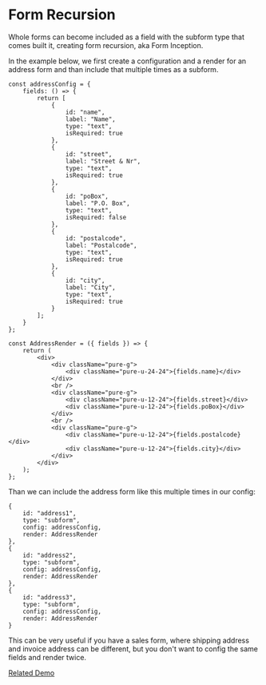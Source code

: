 # Form Recursion

Whole forms can become included as a field with the subform type that comes built it, creating form recursion, aka Form Inception.

In the example below, we first create a configuration and a render for an address form and than include that multiple times as a subform.

```
const addressConfig = {
    fields: () => {
        return [
            {
                id: "name",
                label: "Name",
                type: "text",
                isRequired: true
            },
            {
                id: "street",
                label: "Street & Nr",
                type: "text",
                isRequired: true
            },
            {
                id: "poBox",
                label: "P.O. Box",
                type: "text",
                isRequired: false
            },
            {
                id: "postalcode",
                label: "Postalcode",
                type: "text",
                isRequired: true
            },
            {
                id: "city",
                label: "City",
                type: "text",
                isRequired: true
            }
        ];
    }
};

const AddressRender = ({ fields }) => {
    return (
        <div>
            <div className="pure-g">
                <div className="pure-u-24-24">{fields.name}</div>
            </div>
            <br />
            <div className="pure-g">
                <div className="pure-u-12-24">{fields.street}</div>
                <div className="pure-u-12-24">{fields.poBox}</div>
            </div>
            <br />
            <div className="pure-g">
                <div className="pure-u-12-24">{fields.postalcode}</div>
                <div className="pure-u-12-24">{fields.city}</div>
            </div>
        </div>
    );
};
```

Than we can include the address form like this multiple times in our config:

```
{
    id: "address1",
    type: "subform",
    config: addressConfig,
    render: AddressRender
},
{
    id: "address2",
    type: "subform",
    config: addressConfig,
    render: AddressRender
},
{
    id: "address3",
    type: "subform",
    config: addressConfig,
    render: AddressRender
}
```

This can be very useful if you have a sales form, where shipping address and invoice address can be different, but you don't want 
to config the same fields and render twice.

[Related Demo](https://stages-demo.vercel.app/subform)